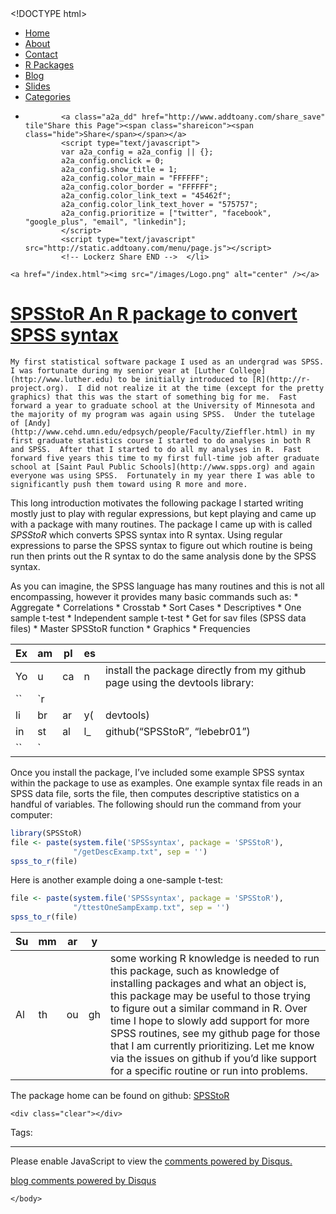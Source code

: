 <!DOCTYPE html>
<html>
  <head>
    <meta charset="utf-8">
    <title>SPSStoR An R package to convert SPSS syntax</title>
    <meta name="author" content="Brandon LeBeau" />
   <link rel="alternate" type="application/rss+xml" title="Educate-R" href="http://educate-r.org/feed.xml">
    <link rel="stylesheet" type="text/css" href="/stylesheets/newstyle.css">
    <link rel="stylesheet" href="/stylesheets/xcodeDkGrey.css">
    <script type='text/javascript' src="/stylesheets/highlight.pack.js"></script>
<script type="text/javascript">

    var _gaq = _gaq || [];
    _gaq.push(['_setAccount', 'UA-43425299-1']);
    _gaq.push(['_trackPageview']);

    (function() {
      var ga = document.createElement('script'); ga.type = 'text/javascript'; ga.async = true;
      ga.src = ('https:' == document.location.protocol ? 'https://ssl' : 'http://www') + '.google-analytics.com/ga.js';
      var s = document.getElementsByTagName('script')[0]; s.parentNode.insertBefore(ga, s);
    })();
 </script>

   </head>

  <body>
    <script>hljs.initHighlightingOnLoad();</script>

 <div id="navigation">
  <ul>
  <li><a href="/index.html">Home</a></li>
  <li><a href="/about.html">About</a></li>
  <li><a href="/contact.html">Contact</a></li>
  <li><a href="/projects.html">R Packages</a></li>
  <li><a href="/blog.html">Blog</a></li>
  <li><a href="/slides.html">Slides</a></li>
  <li><a href="/tags.html">Categories</a></li>
  <li>         <!-- Lockerz Share BEGIN -->
            <a class="a2a_dd" href="http://www.addtoany.com/share_save" tile"Share this Page"><span class="shareicon"><span class="hide">Share</span></span></a>
            <script type="text/javascript">
            var a2a_config = a2a_config || {};
            a2a_config.onclick = 0;
            a2a_config.show_title = 1;
            a2a_config.color_main = "FFFFFF";
            a2a_config.color_border = "FFFFFF";
            a2a_config.color_link_text = "45462f";
            a2a_config.color_link_text_hover = "575757";
            a2a_config.prioritize = ["twitter", "facebook",  "google_plus", "email", "linkedin"];
            </script>
            <script type="text/javascript" src="http://static.addtoany.com/menu/page.js"></script>
            <!-- Lockerz Share END -->  </li>
  </ul>
  </div>
  <div id="headerimg">
    <a href="/index.html"><img src="/images/Logo.png" alt="center" /></a>
  </div>
  <div class="content">
  <div class="blog">
   <!-- <h2>SPSStoR An R package to convert SPSS syntax</h2> -->
     <div class="full">
  <h1 class="entry-title">
    <a href="/Rmd/2013-11-26-SPSStoR.Rmd" title="SPSStoR An R package to convert SPSS syntax" rel="bookmark">SPSStoR An R package to convert SPSS syntax</a>
  </h1>
  <div class="entry-content full-content">
    My first statistical software package I used as an undergrad was SPSS.  I was fortunate during my senior year at [Luther College](http://www.luther.edu) to be initially introduced to [R](http://r-project.org).  I did not realize it at the time (except for the pretty graphics) that this was the start of something big for me.  Fast forward a year to graduate school at the University of Minnesota and the majority of my program was again using SPSS.  Under the tutelage of [Andy](http://www.cehd.umn.edu/edpsych/people/Faculty/Zieffler.html) in my first graduate statistics course I started to do analyses in both R and SPSS.  After that I started to do all my analyses in R.  Fast forward five years this time to my first full-time job after graduate school at [Saint Paul Public Schools](http://www.spps.org) and again everyone was using SPSS.  Fortunately in my year there I was able to significantly push them toward using R more and more.

This long introduction motivates the following package I started writing mostly just to play with regular expressions, but kept playing and came up with a package with many routines.  The package I came up with is called *SPSStoR* which converts SPSS syntax into R syntax.  Using regular expressions to parse the SPSS syntax to figure out which routine is being run then prints out the R syntax to do the same analysis done by the SPSS syntax.

As you can imagine, the SPSS language has many routines and this is not all encompassing, however it provides many basic commands such as:
* Aggregate
* Correlations
* Crosstab
* Sort Cases
* Descriptives
* One sample t-test
* Independent sample t-test
* Get for sav files (SPSS data files)
* Master SPSStoR function
* Graphics
* Frequencies

Examples
- - - - -
You can install the package directly from my github page using the devtools library:
```r
library(devtools)
install_github("SPSStoR", "lebebr01")
```

Once you install the package, I've included some example SPSS syntax within the package to use as examples.  One example syntax file reads in an SPSS data file, sorts the file, then computes descriptive statistics on a handful of variables.  The following should run the command from your computer:
```r
library(SPSStoR)
file <- paste(system.file('SPSSsyntax', package = 'SPSStoR'), 
              "/getDescExamp.txt", sep = '')
spss_to_r(file)
```

Here is another example doing a one-sample t-test:
```r
file <- paste(system.file('SPSSsyntax', package = 'SPSStoR'), 
              "/ttestOneSampExamp.txt", sep = '')
spss_to_r(file)
```

Summary
- - - - - 
Although some working R knowledge is needed to run this package, such as knowledge of installing packages and what an object is, this package may be useful to those trying to figure out a similar command in R.  Over time I hope to slowly add support for more SPSS routines, see my github page for those that I am currently prioritizing.  Let me know via the issues on github if you'd like support for a specific routine or run into problems.

The package home can be found on github: [SPSStoR](https://github.com/lebebr01/SPSStoR)


    <div class="clear"></div>
  </div>
  <p class="alt-font tight">
    Tags:&nbsp;
    
  </p>
  <p class="by-line">
    <span class="date full-date">
      <abbr class="published" title=""></abbr>
    </span>
  </p>
  <div class="clear"></div>
</div>
<div class="rule">
  <hr/>
</div>

<div id="disqus_thread"></div>
<script type="text/javascript">
  var disqus_shortname = 'rjourney';

  var disqus_url = "http://lebebr01.github.com/Rmd/2013-11-26-SPSStoR.Rmd";

  (function() {
      var dsq = document.createElement('script'); dsq.type = 'text/javascript'; dsq.async = true;
      dsq.src = 'http://' + disqus_shortname + '.disqus.com/embed.js';
      (document.getElementsByTagName('head')[0] || document.getElementsByTagName('body')[0]).appendChild(dsq);
  })();
</script>
<noscript>Please enable JavaScript to view the <a href="http://disqus.com/?ref_noscript">comments powered by Disqus.</a></noscript>
<a href="http://disqus.com" class="dsq-brlink">blog comments powered by <span class="logo-disqus">Disqus</span></a>




  </div>
  </div>  
    </body>
</html>
